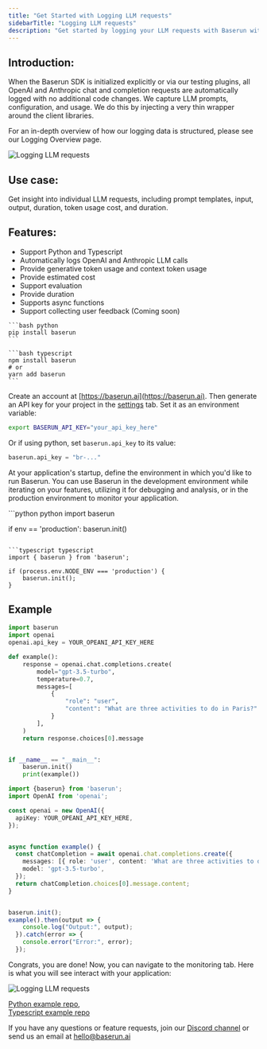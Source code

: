 ```yaml
---
title: "Get Started with Logging LLM requests"
sidebarTitle: "Logging LLM requests"
description: "Get started by logging your LLM requests with Baserun within 3 mins."
---
```

## Introduction:

When the Baserun SDK is initialized explicitly or via our testing plugins, all OpenAI and Anthropic chat and completion requests are automatically logged with no additional code changes. We capture LLM prompts, configuration, and usage. We do this by injecting a very thin wrapper around the client libraries.

For an in-depth overview of how our logging data is structured, please see our Logging Overview page.


![Logging LLM requests](/images/LLM-request-list-1.png)

## Use case:

Get insight into individual LLM requests, including prompt templates, input, output, duration, token usage cost, and duration.

## Features:

- Support Python and Typescript
- Automatically logs OpenAI and Anthropic LLM calls
- Provide generative token usage and context token usage
- Provide estimated cost
- Support evaluation
- Provide duration
- Supports async functions
- Support collecting user feedback (Coming soon)


<Steps>
<Step title="Install Baserun SDK">

<CodeGroup>

    ```bash python
    pip install baserun
    ```

    ```bash typescript
    npm install baserun
    # or
    yarn add baserun
    ```

</CodeGroup>
</Step>
<Step title="Generate an API key">

Create an account at [https://baserun.ai](https://baserun.ai). Then generate an API key for your project in the [settings](https://baserun.ai/settings) tab. Set it as an environment variable:

```bash
export BASERUN_API_KEY="your_api_key_here"
```

Or if using python, set `baserun.api_key` to its value:

```python
baserun.api_key = "br-..."
```

</Step>
<Step title="Initialize Baserun">

At your application's startup, define the environment in which you'd like to run Baserun. You can use Baserun in the development environment while iterating on your features, utilizing it for debugging and analysis, or in the production environment to monitor your application.


<CodeGroup>
```python python
import baserun

if env == 'production':
baserun.init()

````

```typescript typescript
import { baserun } from 'baserun';

if (process.env.NODE_ENV === 'production') {
    baserun.init();
}
````

</CodeGroup>
</Step>
</Steps>

## Example 
<CodeGroup>

```python python
import baserun
import openai
openai.api_key = YOUR_OPEANI_API_KEY_HERE

def example():
    response = openai.chat.completions.create(
        model="gpt-3.5-turbo",
        temperature=0.7,
        messages=[
            {
                "role": "user",
                "content": "What are three activities to do in Paris?"
            }
        ],
    )
    return response.choices[0].message


if __name__ == "__main__":
    baserun.init()
    print(example())

````

```typescript typescript
import {baserun} from 'baserun'; 
import OpenAI from 'openai';

const openai = new OpenAI({
  apiKey: YOUR_OPEANI_API_KEY_HERE, 
});


async function example() {
  const chatCompletion = await openai.chat.completions.create({
    messages: [{ role: 'user', content: 'What are three activities to do in Paris?' }],
    model: 'gpt-3.5-turbo',
  });
  return chatCompletion.choices[0].message.content;
}


baserun.init();
example().then(output => {
    console.log("Output:", output);
  }).catch(error => {
    console.error("Error:", error);
  });
````

</CodeGroup>

Congrats, you are done! Now, you can navigate to the monitoring tab. Here is what you will see interact with your application:

![Logging LLM requests](/images/LLM-request-list-1.png)

[Python example repo](https://github.com/baserun-ai/testing-agent/), <br />
[Typescript example repo](https://github.com/baserun-ai/testing-agent-js)

If you have any questions or feature requests, join our [Discord channel](https://discord.com/invite/xEPFsvSmkb) or send us an email at [hello@baserun.ai](mailto:hello@baserun.ai)
